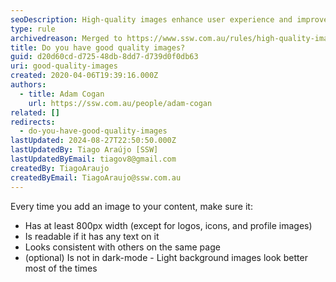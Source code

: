 ```yaml
---
seoDescription: High-quality images enhance user experience and improve website credibility, with a minimum width of 800px for most visuals.
type: rule
archivedreason: Merged to https://www.ssw.com.au/rules/high-quality-images
title: Do you have good quality images?
guid: d20d60cd-d725-48db-8dd7-d739d0f0db63
uri: good-quality-images
created: 2020-04-06T19:39:16.000Z
authors:
  - title: Adam Cogan
    url: https://ssw.com.au/people/adam-cogan
related: []
redirects:
  - do-you-have-good-quality-images
lastUpdated: 2024-08-27T22:50:50.000Z
lastUpdatedBy: Tiago Araújo [SSW]
lastUpdatedByEmail: tiagov8@gmail.com
createdBy: TiagoAraujo
createdByEmail: TiagoAraujo@ssw.com.au
---
```


Every time you add an image to your content, make sure it:
* Has at least 800px width (except for logos, icons, and profile images)
* Is readable if it has any text on it
* Looks consistent with others on the same page
* (optional) Is not in dark-mode - Light background images look better most of the times
